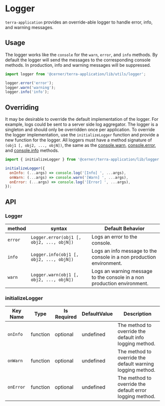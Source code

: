 # Logger

`terra-application` provides an override-able logger to handle error, info, and warning messages.

## Usage

The logger works like the `console` for the `warn`, `error`, and `info` methods. By default the logger will send the messages to the corresponding console methods. In production, info and warning messages will be suppressed.

```js
import logger from '@cerner/terra-application/lib/utils/logger';

logger.error('error');
logger.warn('warning');
logger.info('info');
```

## Overriding

It may be desirable to override the default implementation of the logger. For example, logs could be sent to a server side log aggregator. The logger is a singleton and should only be overridden once per application. To override the logger implementation, use the `initializeLogger` function and provide a new function for the logger. All loggers must have a method signature of `(obj1 [, obj2, ..., objN])`, the same as the [console.warn](https://developer.mozilla.org/en-US/docs/Web/API/Console/warn), [console.error](https://developer.mozilla.org/en-US/docs/Web/API/Console/error), and [console.info](https://developer.mozilla.org/en-US/docs/Web/API/Console/info) methods.

```js
import { initializeLogger } from '@cerner/terra-application/lib/logger';

initializeLogger({
  onInfo: (...args) => console.log('[Info] ', ...args),
  onWarn: (...args) => console.warn('[Warn] ', ...args),
  onError: (...args) => console.log('[Error] ', ...args),
});
```

## API

### Logger

|method|syntax|Default Behavior|
|---|---|---|
|`error`|`Logger.error(obj1 [, obj2, ..., objN])`|Logs an error to the console.|
|`info`|`Logger.info(obj1 [, obj2, ..., objN])`|Logs an info message to the console in a non production environment.|
|`warn`|`Logger.warn(obj1 [, obj2, ..., objN])`|Logs an warning message to the console in a non production environment.|

### initializeLogger

|Key Name|Type|Is Required|DefaultValue|Description|
|---|---|---|---|---|
|`onInfo`|function|optional|undefined|The method to override the default info logging method.|
|`onWarn`|function|optional|undefined|The method to override the default warning logging method.|
|`onError`|function|optional|undefined|The method to override the default error logging method.|
